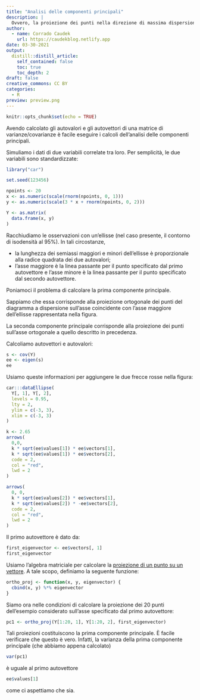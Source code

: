```yaml
---
title: "Analisi delle componenti principali"
description: |
  Ovvero, la proiezione dei punti nella direzione di massima dispersione dei dati.
author:
  - name: Corrado Caudek
    url: https://caudekblog.netlify.app
date: 03-30-2021
output:
  distill::distill_article:
    self_contained: false
    toc: true
    toc_depth: 2
draft: false
creative_commons: CC BY
categories:
  - R
preview: preview.png
---
```



```r
knitr::opts_chunk$set(echo = TRUE)
```

Avendo calcolato gli autovalori e gli autovettori di una matrice di varianze/covarianze è facile eseguire i calcoli dell'analisi delle componenti principali.

Simuliamo i dati di due variabili correlate tra loro. Per semplicità, le due variabili sono standardizzate:

```r
library("car")

set.seed(123456)

npoints <- 20
x <- as.numeric(scale(rnorm(npoints, 0, 1)))
y <- as.numeric(scale(3 * x + rnorm(npoints, 0, 2)))

Y <- as.matrix(
  data.frame(x, y)
)
```

Racchiudiamo le osservazioni con un'ellisse (nel caso presente, il contorno di isodensità al 95%). In tali circostanze, 

- la lunghezza dei semiassi maggiori e minori dell'ellisse è proporzionale alla radice quadrata dei due autovalori;
- l'asse maggiore è la linea passante per il punto specificato dal primo autovettore e l'asse minore è la linea passante per il punto specificato dal secondo autovettore. 

Poniamoci il problema di calcolare la prima componente principale.

Sappiamo che essa corrisponde alla proiezione ortogonale dei punti del diagramma a dispersione sull'asse coincidente con l'asse maggiore dell'ellisse rappresentata nella figura.  

La seconda componente principale corrisponde alla proiezione dei punti sull'asse  ortogonale a quello descritto in precedenza.

Calcoliamo autovettori e autovalori:

```r
s <- cov(Y)
ee <- eigen(s)
ee
```

Usiamo queste informazioni per aggiungere le due frecce rosse nella figura:

```r
car:::dataEllipse(
  Y[, 1], Y[, 2],
  levels = 0.95,
  lty = 2,
  ylim = c(-3, 3),
  xlim = c(-3, 3)
)

k <- 2.65 
arrows(
  0,0,
  k * sqrt(ee$values[1]) * ee$vectors[1],
  k * sqrt(ee$values[1]) * ee$vectors[2],
  code = 2,
  col = "red",
  lwd = 2
)

arrows(
  0, 0,
  k * sqrt(ee$values[2]) * ee$vectors[1],
  k * sqrt(ee$values[2]) * -ee$vectors[2],
  code = 2,
  col = "red",
  lwd = 2
)
```

Il primo autovettore è dato da:

```r
first_eigenvector <- ee$vectors[, 1]
first_eigenvector
```
Usiamo l'algebra matriciale per calcolare la [proiezione di un punto su un vettore](# https://en.wikipedia.org/wiki/Vector_projection). A tale scopo, definiamo la seguente funzione:

```r
ortho_proj <- function(x, y, eigenvector) {
  cbind(x, y) %*% eigenvector 
}
```

Siamo ora nelle condizioni di calcolare la proiezione dei 20 punti dell'esempio considerato sull'asse specificato dal primo autovettore:

```r
pc1 <- ortho_proj(Y[1:20, 1], Y[1:20, 2], first_eigenvector)
```

Tali proiezioni costituiscono la prima componente principale.  È facile verificare che questo è vero. Infatti, la varianza della prima componente principale (che abbiamo appena calcolato)

```r
var(pc1) 
```

è uguale al primo autovettore

```r
ee$values[1]
```

come ci aspettiamo che sia.
